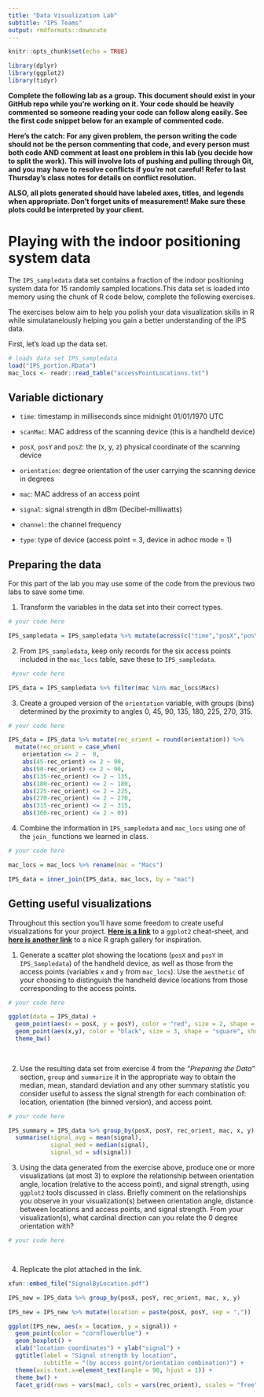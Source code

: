 ```yaml
---
title: "Data Visualization Lab"
subtitle: "IPS Teams"
output: rmdformats::downcute
---
```


```r
knitr::opts_chunk$set(echo = TRUE)

library(dplyr)
library(ggplot2)
library(tidyr)

```

**Complete the following lab as a group. This document should exist in your GitHub repo while you're working on it. Your code should be heavily commented so someone reading your code can follow along easily. See the first code snippet below for an example of commented code.**

**Here's the catch: For any given problem, the person writing the code should not be the person commenting that code, and every person must both code AND comment at least one problem in this lab (you decide how to split the work). This will involve lots of pushing and pulling through Git, and you may have to resolve conflicts if you're not careful! Refer to last Thursday's class notes for details on conflict resolution.**

**ALSO, all plots generated should have labeled axes, titles, and legends when appropriate. Don't forget units of measurement! Make sure these plots could be interpreted by your client.**


# Playing with the indoor positioning system data

The `IPS_sampledata` data set contains a fraction of the indoor positioning system data for 15 randomly sampled locations.This data set is loaded into memory using the chunk of R code below, complete the following exercises. 

The exercises below aim to help you polish your data visualization skills in R while simulatanelously helping you gain a better understanding of the IPS data.

First, let's load up the data set.

```r

# loads data set IPS_sampledata
load("IPS_portion.RData")
mac_locs <- readr::read_table("accessPointLocations.txt")

```

## Variable dictionary

- `time`: timestamp in milliseconds since midnight 01/01/1970 UTC

- `scanMac`: MAC address of the scanning device (this is a handheld device)

- `posX`, `posY` and `posZ`: the (x, y, z) physical coordinate of the scanning device

- `orientation`: degree orientation of the user carrying the scanning device in degrees

- `mac`: MAC address of an access point

- `signal`: signal strength in dBm (Decibel-milliwatts)

- `channel`: the channel frequency

- `type`: type of device (access point = 3, device in adhoc mode = 1)

## Preparing the data

For this part of the lab you may use some of the code from the previous two labs to save some time.

1. Transform the variables in the data set into their correct types.

```r
# your code here

IPS_sampledata = IPS_sampledata %>% mutate(across(c("time","posX","posY","posZ","orientation","signal"), as.numeric))

```


2. From `IPS_sampledata`, keep only records for the six access points included in the `mac_locs` table, save these to `IPS_sampledata`.

```r
 #your code here

IPS_data = IPS_sampledata %>% filter(mac %in% mac_locs$Macs)

```

3. Create a grouped version of the `orientation` variable, with groups (bins) determined by the proximity to angles 0, 45, 90, 135, 180, 225, 270, 315.

```r
# your code here

IPS_data = IPS_data %>% mutate(rec_orient = round(orientation)) %>%
  mutate(rec_orient = case_when(
    orientation <= 2 ~  0,
    abs(45-rec_orient) <= 2 ~ 90,
    abs(90-rec_orient) <= 2 ~ 90,
    abs(135-rec_orient) <= 2 ~ 135,
    abs(180-rec_orient) <= 2 ~ 180,
    abs(225-rec_orient) <= 2 ~ 225,
    abs(270-rec_orient) <= 2 ~ 270,
    abs(315-rec_orient) <= 2 ~ 315,
    abs(360-rec_orient) <= 2 ~ 0))


```


4. Combine the information in `IPS_sampledata` and `mac_locs` using one of the `join_` functions we learned in class.

```r
# your code here

mac_locs = mac_locs %>% rename(mac = "Macs")

```

```r

IPS_data = inner_join(IPS_data, mac_locs, by = "mac")


```


## Getting useful visualizations

Throughout this section you'll have some freedom to create useful visualizations for your project.  [**Here is a link**](https://github.com/rstudio/cheatsheets/blob/main/data-visualization-2.1.pdf) to a `ggplot2` cheat-sheet, and [**here is another link**](https://r-graph-gallery.com/index.html) to a nice R graph gallery for inspiration.

1. Generate a scatter plot showing the locations (`posX` and `posY` in `IPS_Sampledata`) of the handheld device, as well as those from the access points (variables `x` and `y` from `mac_locs`). Use the `aesthetic` of your choosing to distinguish the handheld device locations from those corresponding to the access points.

```r
# your code here

ggplot(data = IPS_data) +
  geom_point(aes(x = posX, y = posY), color = "red", size = 2, shape = "circle", show.legend = TRUE) +
  geom_point(aes(x,y), color = "black", size = 3, shape = "square", show.legend = TRUE) +
  theme_bw()
  
  


```


2. Use the resulting data set from exercise 4 from the *"Preparing the Data"* section, `group` and `summarize` it in the appropriate way to obtain the median, mean, standard deviation and any other summary statistic you consider useful to assess the signal strength for each combination of:  location, orientation (the binned version), and access point.

```r
# your code here

IPS_summary = IPS_data %>% group_by(posX, posY, rec_orient, mac, x, y) %>%
  summarise(signal_avg = mean(signal),
            signal_med = median(signal),
            signal_sd = sd(signal))


```


3. Using the data generated from the exercise above, produce one or more visualizations (at most 3) to explore the relationship between  orientation angle, location (relative to the access point), and signal strength, using `ggplot2` tools discussed in class. Briefly comment on the relationships you observe in your visualization(s) between orientation angle, distance between locations and access points, and signal strength. From your visualization(s), what cardinal direction can you relate the 0 degree orientation with?

```r
# your code here




```


4. Replicate the plot attached in the link.

```r
xfun::embed_file("SignalByLocation.pdf")

IPS_new = IPS_data %>% group_by(posX, posY, rec_orient, mac, x, y)

IPS_new = IPS_new %>% mutate(location = paste(posX, posY, sep = ","))

ggplot(IPS_new, aes(x = location, y = signal)) + 
  geom_point(color = "cornflowerblue") +
  geom_boxplot() +
  xlab("location coordinates") + ylab("signal") +
  ggtitle(label = "Signal strength by location", 
          subtitle = "(by access point/orientation combination)") +
  theme(axis.text.x=element_text(angle = 90, hjust = 1)) +
  theme_bw() +
  facet_grid(rows = vars(mac), cols = vars(rec_orient), scales = "free", space = "free")
  
  
```




